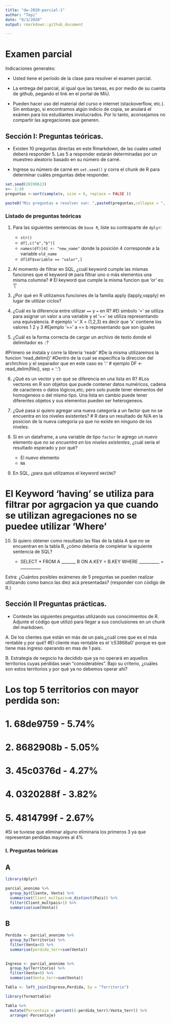 ---
title: "dw-2020-parcial-1"
author: "Tepi"
date: "9/3/2020"
output: rmarkdown::github_document

---

# Examen parcial

Indicaciones generales:

* Usted tiene el período de la clase para resolver el examen parcial.
* La entrega del parcial, al igual que las tareas, es por medio de su cuenta de github, pegando el link en el portal de MiU.


* Pueden hacer uso del material del curso e internet (stackoverflow, etc.). Sin embargo, si encontramos algún indicio de copia, se anulará el exámen para los estudiantes involucrados. Por lo tanto, aconsejamos no compartir las agregaciones que generen. 

## Sección I: Preguntas teóricas.

* Existen 10 preguntas directas en este Rmarkdown, de las cuales usted deberá responder 5. Las 5 a responder estarán determinadas por un muestreo aleatorio basado en su número de carné.

* Ingrese su número de carné en  `set.seed()` y corra el chunk de R para determinar cuáles preguntas debe responder.


```{r, echo=TRUE, cache=TRUE}

set.seed(20190613) 
v<- 1:10
preguntas <-sort(sample(v, size = 6, replace = FALSE ))

paste0("Mis preguntas a resolver son: ",paste0(preguntas,collapse = ", "))

```


### Listado de preguntas teóricas

1. Para las siguientes sentencias de `base R`, liste su contraparte de `dplyr`:
    * `str()`
    * `df[,c("a","b")]`
    * `names(df)[4] <- "new_name"` donde la posición 4 corresponde a la variable `old_name`
    * `df[df$variable == "valor",]`
    
    
2. Al momento de filtrar en SQL, ¿cuál keyword cumple las mismas funciones que el keyword `OR`  para filtrar uno o más elementos una misma columna?
# El keyword que cumple la misma funcion que 'or' es: '|' 

3. ¿Por qué en R utilizamos funciones de la familia apply (lapply,vapply) en lugar de utilizar ciclos?

4. ¿Cuál es la diferencia entre utilizar `==` y `=` en R?
#El simbolo '=' se utiliza para asignar un valor a una variable y el '==' se utiliza representando una equivalencia. 
# ejemplo '='     X = (1,2,3)  es decir que 'x' contiene los valores 1 2 y 3
#Ejemplo '=='       a == b  representando que son iguales

5. ¿Cuál es la forma correcta de cargar un archivo de texto donde el delimitador es `:`?

#Primero se instala y corre la libreria 'readr'
#De la misma utilizaremos la funcion 'read_delim()'
#Dentro de la cual se especifica la direccion del archrchivo y el separador que en este caso es ':'
# ejemplo DF <- read_delim(file(), sep = ':')

6. ¿Qué es un vector y en qué se diferencia en una lista en R?
#Los vectores en R son objetos que puede contener datos numéricos, cadena de caracteres o datos lógicos,etc; pero solo puede tener elementos del homogeneos o del mismo tipo. Una lista en cambio puede tener diferentes objetos y sus elementos pueden ser heterogeneos.

7. ¿Qué pasa si quiero agregar una nueva categoría a un factor que no se encuentra en los niveles existentes?
# R dara un resultado de N/A en la posicion de la nueva categoria ya que no existe en ninguno de los niveles.


8. Si en un dataframe, a una variable de tipo `factor` le agrego un nuevo elemento que *no se encuentra en los niveles existentes*, ¿cuál sería el resultado esperado y por qué?
    * El nuevo elemento
    * `NA`
9. En SQL, ¿para qué utilizamos el keyword `HAVING`?

# El Keyword 'having' se utiliza para filtrar por agrgacion ya que cuando se utilizan agregaciones no se puedee utilizar 'Where'

10. Si quiero obtener como resultado las filas de la tabla A que no se encuentran en la tabla B, ¿cómo debería de completar la siguiente sentencia de SQL?

    * SELECT * FROM A _______ B ON A.KEY = B.KEY WHERE __________ = __________
  
Extra: ¿Cuántos posibles exámenes de 5 preguntas se pueden realizar utilizando como banco las diez acá presentadas?
(responder con código de R.)


## Sección II Preguntas prácticas.


* Conteste las siguientes preguntas utilizando sus conocimientos de R. Adjunte el código que utilizó para llegar a sus conclusiones en un chunk del markdown.

A. De los clientes que están en más de un país,¿cuál cree que es el más rentable y por qué?
#El cliente mas rentable es el 'c53868a0' porque es que tiene mas ingreso operando en mas de 1 pais.

B. Estrategia de negocio ha decidido que ya no operará en aquellos territorios cuyas pérdidas sean "considerables". Bajo su criterio, ¿cuáles son estos territorios y por qué ya no debemos operar ahí?

# Los top 5 territorios con mayor perdida son: 
# 1. 68de9759	- 5.74%
# 2. 8682908b	- 	5.05%
# 3. 45c0376d	-	4.27%
# 4. 0320288f	 -	3.82%
# 5. 4814799f	- 2.67%

#Si se tuviese que eliminar alguno eliminaria los primeros 3 ya que representan perdidas mayores al 4%






### I. Preguntas teóricas


## A



```{r }
library(dplyr)

parcial_anonimo %>%
  group_by(Cliente, Venta) %>%
  summarise(Client_multpais=n_distinct(Pais)) %>% 
  filter(Client_multpais>1) %>% 
  summarise(sum(Venta))
```



## B

```{r }
Perdida <- parcial_anonimo %>% 
  group_by(Territorio) %>% 
  filter(Venta<0) %>% 
  summarise(perdida_terr=sum(Venta))
  
```
```{r}
Ingreso <- parcial_anonimo %>% 
  group_by(Territorio) %>% 
  filter(Venta>0) %>% 
  summarise(Venta_terr=sum(Venta))
```
```{r}
Tabla <- left_join(Ingreso,Perdida, by = "Territorio")
```

```{r}
library(formattable)

Tabla %>% 
  mutate(Porcentaje = percent((-perdida_terr)/Venta_terr)) %>% 
  arrange(-Porcentaje)
```

